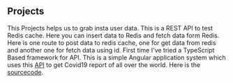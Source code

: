 ## Projects

<ProjectCard title="Instagram Scrapper" link="https://www.npmjs.com/package/insta-scrapping" bg="linear-gradient(to right, #D4145A 0%, #FBB03B 100%)">
This Projects helps us to grab insta user data.
</ProjectCard>

<ProjectCard title="Redis Cache Implementation" link="https://github.com/impin2rex/ioredis-cache-data" bg="linear-gradient(to right, #D4145A 0%, #FBB03B 100%)">
This is a REST API to test Redis cache. Here you can insert data to Redis and fetch data form Redis. Here is one route to post data to redis cache, one for get data from redis and another one for fetch data using id.
</ProjectCard>

<ProjectCard title="Nest JS REST API" link="https://github.com/impin2rex/nest-rest-api" bg="linear-gradient(to right, #D4145A 0%, #FBB03B 100%)">
First time I've tried a TypeScript Based framework for API.
</ProjectCard>

<ProjectCard title="Covid19 Tracker (Angular)" link="https://impin2rex.github.io/covid19-tracker/" bg="linear-gradient(to right, #D4145A 0%, #FBB03B 100%)">
This is a simple Angular application system which uses this <a href="https://github.com/CSSEGISandData/COVID-19/">API</a> to get Covid19 report of all over the world.
Here is the <a href="https://github.com/impin2rex/covid19-tracker">sourcecode</a>.
</ProjectCard>